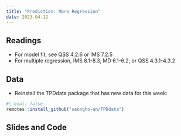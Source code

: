 ```yaml
---
title: "Prediction: More Regression"
date: 2023-04-12
---
```



## Readings 

- For model fit, see QSS 4.2.6 or IMS 7.2.5
- For multiple regression, IMS 8.1-8.3, MD 6.1-6.2, or QSS 4.3.1-4.3.2


## Data

- Reinstall the TPDdata package that has new data for this week:
```r
#| eval: false
remotes::install_github("seungho-an/TPDdata")
```

<!-- - CSV files for the data from this week if you cannot install the package: -->
<!--   - [`midterms.csv`](/files/data/midterms.csv) -->

## Slides and Code

<!-- - Tuesday (10/18) lecture: Model fit and multiple regression -->
<!--   - [PDF of slides as I present them](/slides/14_regression_ii.pdf) -->
<!--   - [PDF of handout version of slides](/slides/14_regression_ii_handout.pdf) (no incremental slides) -->

<!-- - Thursday (10/20) lecture: Multiple regression and categorical independent variables -->
<!--   - [PDF of slides as I present them](/slides/15_multiple_regression.pdf) -->
<!--   - [PDF of handout version of slides](/slides/15_multiple_regression_handout.pdf) (no incremental slides) -->

